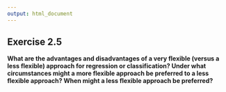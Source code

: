 ```yaml
---
output: html_document
---
```


## Exercise 2.5

__What are the advantages and disadvantages of a very flexible (versus a less flexible) approach for regression or classification? Under what circumstances might a more flexible approach be preferred to a less flexible approach? When might a less flexible approach be preferred?__

<!-- enter your solution here -->
